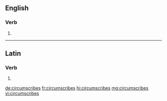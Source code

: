 ==English==

===Verb===
{{head|en|verb form}}

# {{en-third-person singular of|circumscribe}}

----

==Latin==

===Verb===
{{la-verb-form|circumscrībēs}}

# {{inflection of|circumscrībō||2|s|futr|actv|indc|lang=la}}

[[de:circumscribes]]
[[fr:circumscribes]]
[[hi:circumscribes]]
[[mg:circumscribes]]
[[vi:circumscribes]]